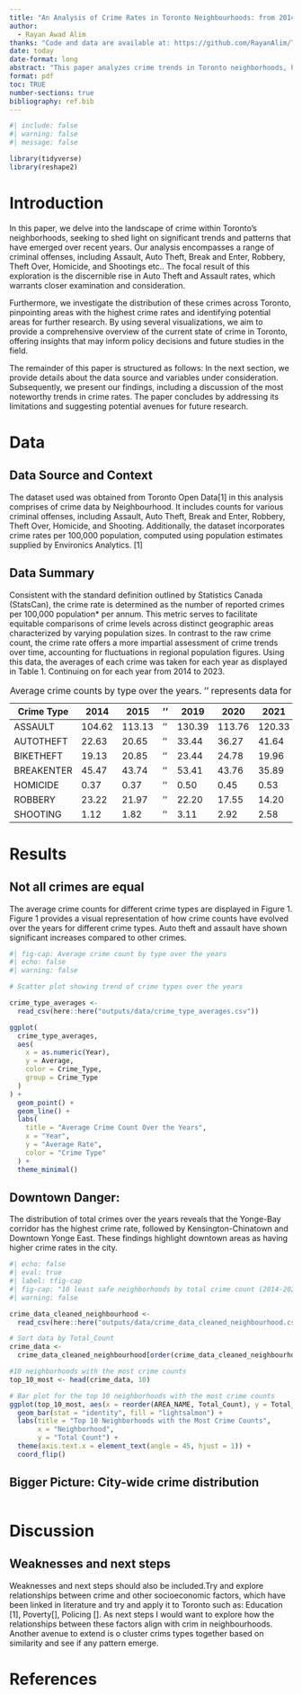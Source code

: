 ```yaml
---
title: "An Analysis of Crime Rates in Toronto Neighbourhoods: from 2014-2023"
author: 
  - Rayan Awad Alim
thanks: "Code and data are available at: https://github.com/RayanAlim/Toronto_Crime_Rate_Exploration"
date: today
date-format: long
abstract: "This paper analyzes crime trends in Toronto neighborhoods, highlighting a concerning increase in auto theft and assault rates over the years. It visualizes these trends, identifies areas with the highest crime rates, and suggests implications for further research."
format: pdf
toc: TRUE
number-sections: true
bibliography: ref.bib
---
```


```r
#| include: false
#| warning: false
#| message: false

library(tidyverse)
library(reshape2)
```

# Introduction

In this paper, we delve into the landscape of crime within Toronto's neighborhoods, seeking to shed light on significant trends and patterns that have emerged over recent years. Our analysis encompasses a range of criminal offenses, including Assault, Auto Theft, Break and Enter, Robbery, Theft Over, Homicide, and Shootings etc.. The focal result of this exploration is the discernible rise in Auto Theft and Assault rates, which warrants closer examination and consideration.

Furthermore, we investigate the distribution of these crimes across Toronto, pinpointing areas with the highest crime rates and identifying potential areas for further research. By using several visualizations, we aim to provide a comprehensive overview of the current state of crime in Toronto, offering insights that may inform policy decisions and future studies in the field.

The remainder of this paper is structured as follows: In the next section, we provide details about the data source and variables under consideration. Subsequently, we present our findings, including a discussion of the most noteworthy trends in crime rates. The paper concludes by addressing its limitations and suggesting potential avenues for future research.


# Data {#sec-data}

## Data Source and Context

The dataset used was obtained from Toronto Open Data[1] in this analysis comprises of crime data by Neighbourhood. It includes counts for various criminal offenses, including Assault, Auto Theft, Break and Enter, Robbery, Theft Over, Homicide, and Shooting. Additionally, the dataset incorporates crime rates per 100,000 population, computed using population estimates supplied by Environics Analytics. [1]

## Data Summary

Consistent with the standard definition outlined by Statistics Canada (StatsCan), the crime rate is determined as the number of reported crimes per 100,000 population* per annum. This metric serves to facilitate equitable comparisons of crime levels across distinct geographic areas characterized by varying population sizes. In contrast to the raw crime count, the crime rate offers a more impartial assessment of crime trends over time, accounting for fluctuations in regional population figures. Using this data, the averages of each crime was taken for each year as displayed in Table 1. Continuing on for each year from 2014 to 2023.

| Crime Type         | 2014  | 2015  |  '' | 2019  | 2020  | 2021  | 2022  | 2023  |
|--------------------|-------|-------|-----|-------|-------|-------|-------|-------|-------|
| ASSAULT            | 104.62| 113.13|  '' | 130.39| 113.76| 120.33| 133.06| 154.28|
| AUTOTHEFT          | 22.63 | 20.65 |  '' | 33.44 | 36.27 | 41.64 | 61.15 | 76.03 |
| BIKETHEFT          | 19.13 | 20.85 |  '' | 23.44 | 24.78 | 19.96 | 18.60 | 19.04 |
| BREAKENTER         | 45.47 | 43.74 |  '' | 53.41 | 43.76 | 35.89 | 38.21 | 48.30 |
| HOMICIDE           | 0.37  | 0.37  |  '' | 0.50  | 0.45  | 0.53  | 0.44  | 0.45  |
| ROBBERY            | 23.22 | 21.97 |  '' | 22.20 | 17.55 | 14.20 | 17.76 | 19.93 |
| SHOOTING           | 1.12  | 1.82  |  '' | 3.11  | 2.92  | 2.58  | 2.40  | 2.16  |

: Average crime counts by type over the years. '' represents data for 2016-2018 {#tbl-1}


# Results

## Not all crimes are equal

The average crime counts for different crime types are displayed in Figure 1. Figure 1 provides a visual representation of how crime counts have evolved over the years for different crime types. Auto theft and assault have shown significant increases compared to other crimes.
```r
#| fig-cap: Average crime count by type over the years
#| echo: false
#| warning: false

# Scatter plot showing trend of crime types over the years

crime_type_averages <-
  read_csv(here::here("outputs/data/crime_type_averages.csv"))

ggplot(
  crime_type_averages,
  aes(
    x = as.numeric(Year),
    y = Average,
    color = Crime_Type,
    group = Crime_Type
  )
) +
  geom_point() +
  geom_line() +
  labs(
    title = "Average Crime Count Over the Years",
    x = "Year",
    y = "Average Rate",
    color = "Crime Type"
  ) +
  theme_minimal()
```

## Downtown Danger:

The distribution of total crimes over the years reveals that the Yonge-Bay corridor has the highest crime rate, followed by Kensington-Chinatown and Downtown Yonge East. These findings highlight downtown areas as having higher crime rates in the city.
```r
#| echo: false
#| eval: true
#| label: tfig-cap
#| fig-cap: "10 least safe neighborhoods by total crime count (2014-2023)"
#| warning: false

crime_data_cleaned_neighbourhood <-
  read_csv(here::here("outputs/data/crime_data_cleaned_neighbourhood.csv"))

# Sort data by Total_Count 
crime_data <-
  crime_data_cleaned_neighbourhood[order(crime_data_cleaned_neighbourhood$Total_Count, decreasing = TRUE),]

#10 neighborhoods with the most crime counts
top_10_most <- head(crime_data, 10)

# Bar plot for the top 10 neighborhoods with the most crime counts
ggplot(top_10_most, aes(x = reorder(AREA_NAME, Total_Count), y = Total_Count)) +
  geom_bar(stat = "identity", fill = "lightsalmon") +
  labs(title = "Top 10 Neighborhoods with the Most Crime Counts",
       x = "Neighborhood",
       y = "Total Count") +
  theme(axis.text.x = element_text(angle = 45, hjust = 1)) +
  coord_flip()
```

## Bigger Picture: City-wide crime distribution

```r

 
```




# Discussion

## Weaknesses and next steps

Weaknesses and next steps should also be included.Try and explore relationships between crime and other socioeconomic factors, which have been linked in literature and try and apply it to Toronto such as: Education [1], Poverty[], Policing []. As next steps I would want to explore how the relationships between these factors align with crim in neighbourhoods. Another avenue to extend is o cluster crims types together based on similarity and see if any pattern emerge. 

\newpage

# References

::: {#refs}
:::
